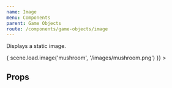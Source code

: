 ```yaml
---
name: Image
menu: Components
parent: Game Objects
route: /components/game-objects/image
---
```



Displays a static image.

<Playground>
  <Game width={400} height={400}>
    <Scene
      sceneKey="main"
      onPreload={(scene) => {
        scene.load.image('mushroom', '/images/mushroom.png')
      }}
    >
      <Image x={200} y={200} texture="mushroom" />
    </Scene>
  </Game>
</Playground>

## Props

<Props of={Image} />

